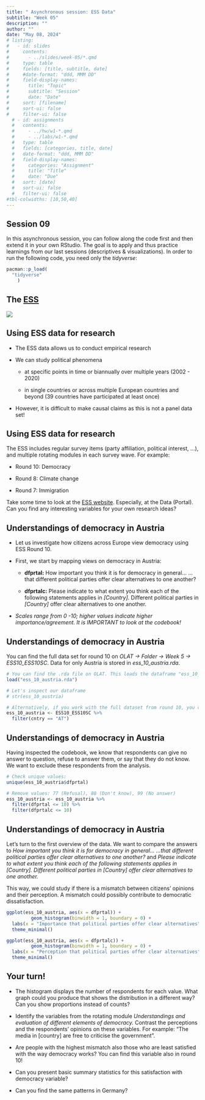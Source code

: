 ```yaml
---
title: " Asynchronous session: ESS Data"
subtitle: "Week 05"
description: ""
author: ""
date: "May 08, 2024"
# listing:
#   - id: slides
#     contents:
#       - ../slides/week-05/*.qmd
#     type: table
#     fields: [title, subtitle, date]
#     #date-format: "ddd, MMM DD"
#     field-display-names:
#       title: "Topic"
#       subtitle: "Session"
#       date: "Date"
#     sort: [filename]
#     sort-ui: false
#     filter-ui: false
  # - id: assignments
  #   contents:
  #     - ../hw/w1-*.qmd
  #     - ../labs/w1-*.qmd
  #   type: table
  #   fields: [categories, title, date]
  #   date-format: "ddd, MMM DD"
  #   field-display-names:
  #     categories: "Assignment"
  #     title: "Title"
  #     date: "Due"
  #   sort: [date]
  #   sort-ui: false
  #   filter-ui: false
#tbl-colwidths: [10,50,40]
---
```


## Session 09

In this asynchronous session, you can follow along the code first and then extend it in your own RStudio. The goal is to apply and thus practice learnings from our last sessions (descriptives & visualizations). In order to run the following code, you need only the *tidyverse*:

```r
pacman::p_load(
  "tidyverse"
    )
```

## The [ESS](https://www.europeansocialsurvey.org/)

[![](ess.jpg)](https://www.europeansocialsurvey.org/data-portal)

## Using ESS data for research

-   The ESS data allows us to conduct empirical research

-   We can study political phenomena

    -   at specific points in time or biannually over multiple years (2002 - 2020)

    -   in single countries or across multiple European countries and beyond (39 countries have participated at least once)

-   However, it is difficult to make causal claims as this is not a panel data set!

## Using ESS data for research

The ESS includes regular survey items (party affiliation, political interest, ...), and multiple rotating modules in each survey wave. For example:

-   Round 10: Democracy

-   Round 8: Climate change

-   Round 7: Immigration

Take some time to look at the [ESS website](https://www.europeansocialsurvey.org/). Especially, at the Data (Portal). Can you find any interesting variables for your own research ideas?

## Understandings of democracy in Austria

-   Let us investigate how citizens across Europe view democracy using ESS Round 10.

-   First, we start by mapping views on democracy in Austria:

    -   **dfprtal:** How important you think it is for democracy in general... ...that different political parties offer clear alternatives to one another?

    -   **dfprtalc:** Please indicate to what extent you think each of the following statements applies in *\[Country\]*. Different political parties in *\[Country\]* offer clear alternatives to one another.

-   *Scales range from 0 -10; higher values indicate higher importance/agreement. It is IMPORTANT to look at the codebook!*

## Understandings of democracy in Austria

You can find the full data set for round 10 on *OLAT -\> Folder -\> Week 5 -\> ESS10_ESS10SC*. Data for only Austria is stored in *ess_10_austria.rda*.

```r
# You can find the .rda file on OLAT. This loads the dataframe "ess_10_austria"
load("ess_10_austria.rda")

# Let's inspect our dataframe
# str(ess_10_austria)
```

```r
# Alternatively, if you work with the full dataset from round 10, you can use this code to filter only for Austrian respondents:
ess_10_austria <- ESS10_ESS10SC %>% 
  filter(cntry == "AT")
```

## Understandings of democracy in Austria

Having inspected the codebook, we know that respondents can give no answer to question, refuse to answer them, or say that they do not know. We want to exclude these respondents from the analysis.

```r
# Check unique values:
unique(ess_10_austria$dfprtal)

# Remove values: 77 (Refusal), 88 (Don't know), 99 (No answer)
ess_10_austria <- ess_10_austria %>% 
  filter(dfprtal <= 10) %>% 
  filter(dfprtalc <= 10)
```

## Understandings of democracy in Austria

Let's turn to the first overview of the data. We want to compare the answers to *How important you think it is for democracy in general... ...that different political parties offer clear alternatives to one another?* and *Please indicate to what extent you think each of the following statements applies in \[Country\]. Different political parties in \[Country\] offer clear alternatives to one another.*

This way, we could study if there is a mismatch between citizens' opinions and their perception. A mismatch could possibly contribute to democratic dissatisfaction.

```r
ggplot(ess_10_austria, aes(x = dfprtal)) +
         geom_histogram(binwidth = 1, boundary = 0) +
  labs(x = "Importance that political parties offer clear alternatives") +
  theme_minimal()
```

```r
ggplot(ess_10_austria, aes(x = dfprtalc)) +
         geom_histogram(binwidth = 1, boundary = 0) +
  labs(x = "Perception that political parties offer clear alternatives") +
  theme_minimal()
```

## Your turn!

-   The histogram displays the number of respondents for each value. What graph could you produce that shows the distribution in a different way? Can you show proportions instead of counts?

-   Identify the variables from the rotating module *Understandings and evaluation of different elements of democracy.* Contrast the perceptions and the respondents' opinions on these variables. For example: "The media in \[country\] are free to criticise the government".

-   Are people with the highest mismatch also those who are least satisfied with the way democracy works? You can find this variable also in round 10!

-   Can you present basic summary statistics for this satisfaction with democracy variable?

-   Can you find the same patterns in Germany?
